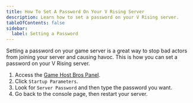 ```yaml
---
title: How To Set A Password On Your V Rising Server
description: Learn how to set a password on your V Rising server.
tableOfContents: false
sidebar:
  label: Setting a Password
---
```


Setting a password on your game server is a great way to stop bad actors from joining your server and causing havoc. This is how you can set a password on your V Rising server.

1. Access the [Game Host Bros Panel](https://panel.gamehostbros.com/).
2. Click `Startup Parameters`.
3. Look for `Server Password` and then type the password you want.
4. Go back to the console page, then restart your server.